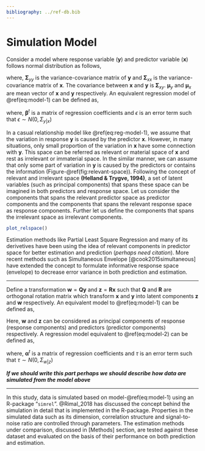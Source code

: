 ```yaml
---
bibliography: ../ref-db.bib
---
```


# Simulation Model #

Consider a model where response variable $(\mathbf{y})$ and predictor variable $(\mathbf{x})$ follows normal distribution as follows,

\begin{equation}
  \begin{bmatrix}
    \mathbf{y} \\ \mathbf{x}
  \end{bmatrix} \sim \mathbf{N}
  \left(
    \begin{bmatrix}
      \boldsymbol{\mu}_y \\
      \boldsymbol{\mu}_x
    \end{bmatrix},
    \begin{bmatrix}
    \boldsymbol{\Sigma}_{yy} & \boldsymbol{\Sigma}_{yx} \\
    \boldsymbol{\Sigma}_{xy} & \boldsymbol{\Sigma}_{xx}
    \end{bmatrix}
  \right)
  (\#eq:model-1)
\end{equation}

where, $\boldsymbol{\Sigma}_{yy}$ is the variance-covariance matrix of $\mathbf{y}$ and $\boldsymbol{\Sigma}_{xx}$ is the variance-covariance matrix of $\mathbf{x}$. The covariance between $\mathbf{x}$ and $\mathbf{y}$ is $\boldsymbol{\Sigma}_{xy}$. $\boldsymbol{\mu}_y$ and $\boldsymbol{\mu}_x$ are mean vector of $\mathbf{x}$ and $\mathbf{y}$ respectively. An equivalent regression model of \@ref(eq:model-1) can be defined as,

\begin{equation}
\mathbf{y} = \mu_y + \boldsymbol{\beta}^t(\mathbf{x} - \mu_x) + \epsilon
(\#eq:reg-model-1)
\end{equation}
where, $\boldsymbol{\beta}^t$ is a matrix of regression coefficients and $\epsilon$ is an error term such that $\epsilon \sim N(0, \Sigma_{y|x})$

In a casual relationship model like \@ref(eq:reg-model-1), we assume that the variation in response $\mathbf{y}$ is caused by the predictor $\mathbf{x}$. However, in many situations, only small proportion of the variation in $\mathbf{x}$ have some connection with $\mathbf{y}$. This space can be referred as relevant or material space of $\mathbf{x}$ and rest as irrelevant or immaterial space. In the similar manner, we can assume that only some part of variation in $\mathbf{y}$ is caused by the predictors or contains the information (Figure-\@ref(fig:relevant-space)). Following the concept of relevant and irrelevant space **(Helland & Trygve, 1994)**, a set of latent variables (such as principal components) that spans these space can be imagined in both predictors and response space. Let us consider the components that spans the relevant predictor space as predictor components and the components that spans the relevant response space as response components. Further let us define the components that spans the irrelevant space as irrelevant components.

```r
plot_relspace()
```

Estimation methods like Partial Least Square Regression and many of its derivetives have been using the idea of relevant components in predictor space for better estimation and prediction (_perhaps need citation_). More recent methods such as Simultaneous Envelope [@cook2015simultaneous]  have extended the concept to formulate informative response space (envelope) to decrease error variance in both prediction and estimation.

---

Define a transformation $\mathbf{w} = \mathbf{Qy}$ and $\mathbf{z} = \mathbf{Rx}$ such that $\mathbf{Q}$ and $\mathbf{R}$ are orthogonal rotation matrix which transform $\mathbf{x}$ and $\mathbf{y}$ into latent components $\mathbf{z}$ and $\mathbf{w}$ respectively. An equivalent model to \@ref(eq:model-1) can be defined as,

\begin{equation}
  \begin{bmatrix}
    \mathbf{w} \\ \mathbf{z}
  \end{bmatrix} \sim \mathbf{N}
  \left(
    \begin{bmatrix}
      \boldsymbol{\mu}_w \\
      \boldsymbol{\mu}_z
    \end{bmatrix},
    \begin{bmatrix}
    \boldsymbol{\Sigma}_{ww} & \boldsymbol{\Sigma}_{wz} \\
    \boldsymbol{\Sigma}_{zw} & \boldsymbol{\Sigma}_{zz}
    \end{bmatrix}
  \right) = \mathbf{N}
  \left(
    \begin{bmatrix}
      \mathbf{Q}\boldsymbol{\mu}_w \\
      \mathbf{R}\boldsymbol{\mu}_z
    \end{bmatrix},
    \begin{bmatrix}
    \mathbf{Q}\boldsymbol{\Sigma}_{ww}\mathbf{Q}^t & \mathbf{Q}\boldsymbol{\Sigma}_{wz}\mathbf{R}^t \\
    \mathbf{R}\boldsymbol{\Sigma}_{zw}\mathbf{Q}^t & \mathbf{R}\boldsymbol{\Sigma}_{zz}\mathbf{R}^t
    \end{bmatrix}
  \right)
  (\#eq:model-2)
\end{equation}

Here, $\mathbf{w}$ and $\mathbf{z}$ can be considered as principal components of response (response components) and predictors (predictor components) respectively. A regression model equivalent to \@ref(eq:model-2) can be defined as,

\begin{equation}
\mathbf{w} = \mu_w + \boldsymbol{\alpha}^t(\mathbf{z} - \mu_z) + \tau
(\#eq:reg-model-2)
\end{equation}
where, $\boldsymbol{\alpha}^t$ is a matrix of regression coefficients and $\tau$ is an error term such that $\tau \sim N(0, \Sigma_{w|z})$

_**If we should write this part perhaps we should describe how data are simulated from the model above**_

---

In this study, data is simulated based on model-\@ref(eq:model-1) using an R-package "`simrel`". @Rimal_2018 has discussed the concept behind the simulation in detail that is implemented in the R-package. Properties in the simulated data such as its dimension, correlation structure and signal-to-noise ratio are controlled through parameters. The estimation methods under comparison, discussed in [Methods] section, are tested against these dataset and evaluated on the basis of their performance on both prediction and estimation.

